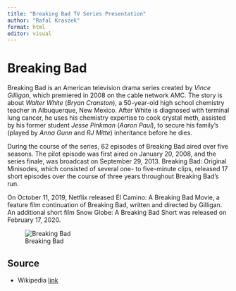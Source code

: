 ```yaml
---
title: "Breaking Bad TV Series Presentation"
author: "Rafal Kraszek"
format: html
editor: visual
---
```


# Breaking Bad

Breaking Bad is an American television drama series created by *Vince Gilligan*, which premiered in 2008 on the cable network AMC. The story is about *Walter White* (*Bryan Cranston*), a 50-year-old high school chemistry teacher in Albuquerque, New Mexico. After White is diagnosed with terminal lung cancer, he uses his chemistry expertise to cook crystal meth, assisted by his former student *Jesse Pinkman* (*Aaron Paul*), to secure his family's (played by *Anna Gunn* and *RJ Mitte*) inheritance before he dies.

During the course of the series, 62 episodes of Breaking Bad aired over five seasons. The pilot episode was first aired on January 20, 2008, and the series finale, was broadcast on September 29, 2013. Breaking Bad: Original Minisodes, which consisted of several one- to five-minute clips, released 17 short episodes over the course of three years throughout Breaking Bad's run.

On October 11, 2019, Netflix released El Camino: A Breaking Bad Movie, a feature film continuation of Breaking Bad, written and directed by Gilligan. An additional short film Snow Globe: A Breaking Bad Short was released on February 17, 2020.

![Breaking Bad](img/breakingbad.jpg "A shot from the famous TV show")

## Source

-   Wikipedia [link](https://en.wikipedia.org/wiki/List_of_Breaking_Bad_episodes)
